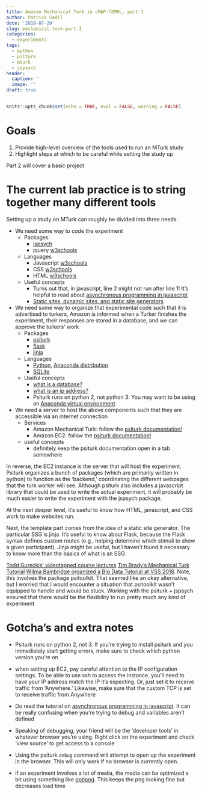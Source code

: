 ```yaml
---
title: Amazon Mechanical Turk in cMAP-CEMNL, part 1
author: Patrick Sadil
date: '2018-07-20'
slug: mechanical-turk-part-I
categories:
  - experiments
tags:
  - python
  - psiturk
  - mturk
  - jspsych
header:
  caption: ''
  image: ''
draft: true
---
```


```r
knitr::opts_chunk$set(echo = TRUE, eval = FALSE, warning = FALSE)
```

# Goals

1. Provide high-level overview of the tools used to run an MTurk study
2. Highlight steps at which to be careful while setting the study up

Part 2 will cover a basic project

# The current lab practice is to string together many different tools


Setting up a study on MTurk can roughly be divided into three needs. 


* We need some way to code the experiment 
  + Packages
    - [jspsych](https://www.jspsych.org)
    - jquery [w3schools](https://www.w3schools.com/jquery/default.asp)
  + Languages
    - Javascript [w3schools](https://www.w3schools.com/js/default.asp)
    - CSS [w3schools](https://www.w3schools.com/css/default.asp)
    - HTML [w3schools](https://www.w3schools.com/html/default.asp)
  + Useful concepts
    - Turns out that, in javascript, line 2 might not run after line 1! It's helpful to read about [asynchronous programming in javascript](https://javascript.info/callbacks)
    - [Static sites, dynamic sites, and static site generators](https://about.gitlab.com/2016/06/03/ssg-overview-gitlab-pages-part-1-dynamic-x-static/)
    
* We need some way to organize that experimental code such that it is advertised to turkers, Amazon is informed when a Turker finishes the experiment, their responses are stored in a database, and we can approve the turkers' work 
  + Packages
    - [psiturk](https://psiturk.readthedocs.io/en/latest/)
    - [flask](https://flask.palletsprojects.com/en/2.0.x/)
    - [jinja](https://www.palletsprojects.com/p/jinja/)
  + Languages
    - [Python](https://python.swaroopch.com/), [Anaconda distribution](https://www.anaconda.com/download/)
    - [SQLite](https://cran.r-project.org/web/packages/dbplyr/vignettes/dbplyr.html)
  + Useful concepts
    - [what is a database?](https://taylorwhitten.github.io/blog/RSQLite1)
    - [what is an ip address?](https://www.howtogeek.com/66214/how-to-forward-ports-on-your-router/)
    - Psiturk runs on python 2, not python 3. You may want to be using an [Anaconda virtual environment](https://conda.io/docs/user-guide/tasks/manage-environments.html)

* We need a server to host the above components such that they are accessible via an internet connection 
  + Services
    - Amazon Mechanical Turk: follow the [psiturk documentation!](https://psiturk.readthedocs.io/en/latest/amt_setup.html#)
    - Amazon EC2: follow the [psiturk documentation!](https://psiturk.readthedocs.io/en/latest/amazon_ec2.html)
  + useful concepts
    - definitely keep the psiturk documentation open in a tab somewhere

In reverse, the EC2 instance is the server that will host the experiment. Psiturk organizes a bunch of packages (which are primarily written in python) to function as the 'backend,' coordinating the different webpages that the turk worker will see. Although psiturk also includes a javascript library that could be used to write the actual experiment, it will probably be much easier to write the experiment with the jspsych package.

At the next deeper level, it's useful to know how HTML, javascript, and CSS work to make websites run.

Next, the template part comes from the idea of a static site generator. The particular SSG is jinja. It's useful to know about Flask, because the Flask syntax defines custom routes (e.g., helping determine which stimuli to show a given participant). Jinja might be useful, but I haven't found it necessary to know more than the basics of what is an SSG.

[Todd Gureckis' videotapped course lectures](https://gureckislab.org/courses/spring14/online_data_collection/)
[Tim Brady's Mechanical Turk Tutorial](https://bradylab.ucsd.edu/ttt/index.html)
[Wilma Bainbridge organized a Big Data Tutorial at VSS 2018](https://wilmabainbridge.com/bigdataclass.html). Note, this involves the package psitoolkit. That seemed like an okay alternative, but I worried that I would encounter a situation that psitoolkit wasn't equipped to handle and would be stuck. Working with the psiturk + jspsych ensured that there would be the flexibility to run pretty much any kind of experiment

# Gotcha's and extra notes

* Psiturk runs on python 2, not 3. If you're trying to install psiturk and you immediately start getting errors, make sure to check which python version you're on

* when setting up EC2, pay careful attention to the IP configuration settings. To be able to use ssh to access the instance, you'll need to have your IP address match the IP it's expecting. Or, just set it to receive traffic from 'Anywhere.' Likewise, make sure that the custom TCP is set to receive traffic from Anywhere

* Do read the tutorial on [asynchronous programming in javascript](https://javascript.info/callbacks). It can be really confusing when you're trying to debug and variables aren't defined

* Speaking of debugging, your friend will be the 'developer tools' in whatever browser you're using. Right click on the experiment and check 'view source' to get access to a console

* Using the psiturk `debug` command will attempt to open up the experiment in the browser. This will only work if no browser is currently open.

* if an experiment involves a lot of media, the media can be optimized a bit using something like [optipng](http://optipng.sourceforge.net/). This keeps the png looking fine but decreases load time

